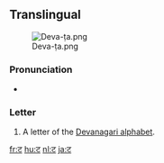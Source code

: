 {{also|द|ढ|ਟ}}
==Translingual==
[[File:Deva-ṭa.png|thumb]]

===Pronunciation===
* {{IPA|/ʈə/}}

===Letter===
{{mul-deva|ṭa}}

# A letter of the [[Devanagari alphabet]].

[[fr:ट]]
[[hu:ट]]
[[nl:ट]]
[[ja:ट]]